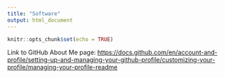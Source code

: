 ```yaml
---
title: "Software"
output: html_document
---
```



```r
knitr::opts_chunk$set(echo = TRUE)
```

Link to GitHub About Me page: <https://docs.github.com/en/account-and-profile/setting-up-and-managing-your-github-profile/customizing-your-profile/managing-your-profile-readme>
